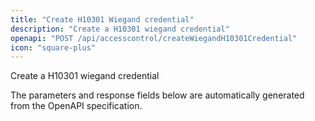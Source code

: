 ```yaml
---
title: "Create H10301 Wiegand credential"
description: "Create a H10301 wiegand credential"
openapi: "POST /api/accesscontrol/createWiegandH10301Credential"
icon: "square-plus"
---
```


Create a H10301 wiegand credential

<Note>
The parameters and response fields below are automatically generated from the OpenAPI specification.
</Note>

